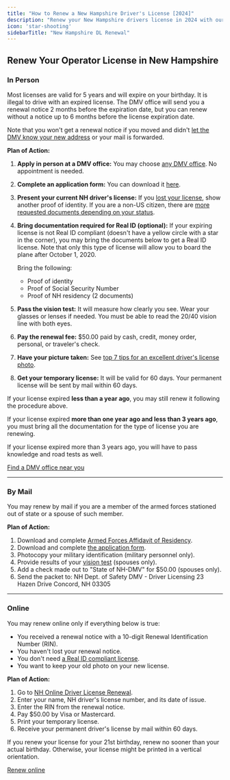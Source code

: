 ```yaml
---
title: "How to Renew a New Hampshire Driver's License [2024]"
description: "Renew your New Hampshire drivers license in 2024 with our simple, step-by-step guide. Find all the necessary requirements, forms, fees, and online renewal options to ensure a hassle-free experience. Stay legal and avoid fines - start your renewal process now!"
icon: 'star-shooting'
sidebarTitle: "New Hampshire DL Renewal"
---
```


## Renew Your Operator License in New Hampshire

### In Person

Most licenses are valid for 5 years and will expire on your birthday. It is illegal to drive with an expired license. The DMV office will send you a renewal notice 2 months before the expiration date, but you can renew without a notice up to 6 months before the license expiration date.

Note that you won't get a renewal notice if you moved and didn't [let the DMV know your new address](https://www.nh.gov/safety/divisions/dmv/driver-licensing/update-personal-information/address-change.htm) or your mail is forwarded.

**Plan of Action:**
1. **Apply in person at a DMV office:** You may choose [any DMV office](https://driving-tests.org/dmv-near-me/). No appointment is needed.
2. **Complete an application form:** You can download it [here](https://www.nh.gov/safety/divisions/dmv/forms/documents/dsmv450.pdf).
3. **Present your current NH driver's license:** If you [lost your license](https://driving-tests.org/beginner-drivers/what-to-do-if-you-lose-your-drivers-license/), show another proof of identity. If you are a non-US citizen, there are [more requested documents depending on your status](https://www.nh.gov/safety/divisions/dmv/driver-licensing/non-us-citizen/renew.htm).
4. **Bring documentation required for Real ID (optional):** If your expiring license is not Real ID compliant (doesn't have a yellow circle with a star in the corner), you may bring the documents below to get a Real ID license. Note that only this type of license will allow you to board the plane after October 1, 2020.

   Bring the following:
   - Proof of identity
   - Proof of Social Security Number
   - Proof of NH residency (2 documents)
5. **Pass the vision test:** It will measure how clearly you see. Wear your glasses or lenses if needed. You must be able to read the 20/40 vision line with both eyes.
6. **Pay the renewal fee:** $50.00 paid by cash, credit, money order, personal, or traveler's check.
7. **Have your picture taken:** See [top 7 tips for an excellent driver's license photo](https://driving-tests.org/beginner-drivers/top-7-tips-excellent-drivers-license-photo/).
8. **Get your temporary license:** It will be valid for 60 days. Your permanent license will be sent by mail within 60 days.

If your license expired **less than a year ago**, you may still renew it following the procedure above.

If your license expired **more than one year ago and less than 3 years ago**, you must bring all the documentation for the type of license you are renewing.

If your license expired more than 3 years ago, you will have to pass knowledge and road tests as well.

[Find a DMV office near you](https://driving-tests.org/dmv-near-me/)

---

### By Mail

You may renew by mail if you are a member of the armed forces stationed out of state or a spouse of such member.

**Plan of Action:**
1. Download and complete [Armed Forces Affidavit of Residency](https://www.nh.gov/safety/divisions/dmv/forms/documents/dsmv76.pdf).
2. Download and complete [the application form](https://www.nh.gov/safety/divisions/dmv/forms/documents/dsmv450.pdf).
3. Photocopy your military identification (military personnel only).
4. Provide results of your [vision test](https://www.nh.gov/safety/divisions/dmv/forms/documents/dsmv125.pdf) (spouses only).
5. Add a check made out to "State of NH-DMV" for $50.00 (spouses only).
6. Send the packet to:
NH Dept. of Safety DMV - Driver Licensing 23 Hazen Drive Concord, NH 03305


---

### Online

You may renew online only if everything below is true:
- You received a renewal notice with a 10-digit Renewal Identification Number (RIN).
- You haven't lost your renewal notice.
- You don't need [a Real ID compliant license](https://www.nh.gov/safety/divisions/dmv/driver-licensing/real-id/index.htm).
- You want to keep your old photo on your new license.

**Plan of Action:**
1. Go to [NH Online Driver License Renewal](https://forms.nh.gov/odlr/).
2. Enter your name, NH driver's license number, and its date of issue.
3. Enter the RIN from the renewal notice.
4. Pay $50.00 by Visa or Mastercard.
5. Print your temporary license.
6. Receive your permanent driver's license by mail within 60 days.

If you renew your license for your 21st birthday, renew no sooner than your actual birthday. Otherwise, your license might be printed in a vertical orientation.

[Renew online](https://forms.nh.gov/odlr/)